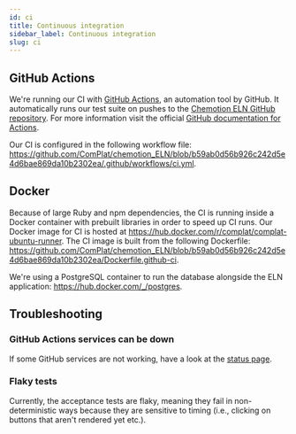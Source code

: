 ```yaml
---
id: ci
title: Continuous integration
sidebar_label: Continuous integration
slug: ci
---
```


## GitHub Actions

We're running our CI with [GitHub Actions](https://github.com/features/actions), an automation tool by GitHub.
It automatically runs our test suite on pushes to the
[Chemotion ELN GitHub repository](https://github.com/ComPlat/chemotion_ELN).
For more information visit the official [GitHub documentation for Actions](https://docs.github.com/en/actions).

Our CI is configured in the following workflow file:
<https://github.com/ComPlat/chemotion_ELN/blob/b59ab0d56b926c242d5e4d6bae869da10b2302ea/.github/workflows/ci.yml>.

## Docker

Because of large Ruby and npm dependencies, the CI is running inside a Docker container with prebuilt libraries
in order to speed up CI runs.
Our Docker image for CI is hosted at <https://hub.docker.com/r/complat/complat-ubuntu-runner>.
The CI image is built from the following Dockerfile:
<https://github.com/ComPlat/chemotion_ELN/blob/b59ab0d56b926c242d5e4d6bae869da10b2302ea/Dockerfile.github-ci>.

We're using a PostgreSQL container to run the database alongside the ELN application:
<https://hub.docker.com/_/postgres>.

## Troubleshooting

### GitHub Actions services can be down

If some GitHub services are not working, have a look at the [status page](https://www.githubstatus.com/).

### Flaky tests

Currently, the acceptance tests are flaky, meaning they fail in non-deterministic ways
because they are sensitive to timing (i.e., clicking on buttons that aren't rendered yet etc.).
